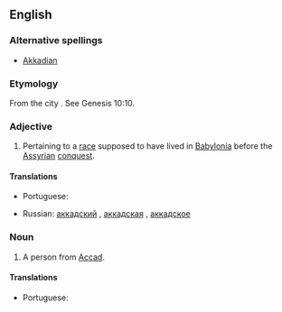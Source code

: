 ==English==

===Alternative spellings===
* [[Akkadian]]

===Etymology===
From the city {{term|Akkad}}. See Genesis 10:10.

===Adjective===
{{en-adj}}

# Pertaining to a [[race]] supposed to have lived in [[Babylonia]] before the [[Assyrian]] [[conquest]].

====Translations====
{{trans-top|pertaining to a race supposed to have lived in Babylonia before the Assyrian conquest}}
* Portuguese: {{t|pt|acadiano|m}}
{{trans-mid}}
* Russian: [[аккадский]] {{m}}, [[аккадская]] {{f}}, [[аккадское]] {{n}}
{{trans-bottom}}

===Noun===
{{en-noun}}

# A person from [[Accad]].

====Translations====
{{trans-top|A person from Accad}}
* Portuguese: {{t|pt|acadiano|m}}
{{trans-mid}}
{{trans-bottom}}